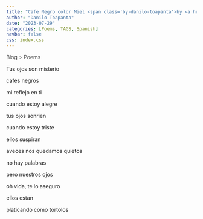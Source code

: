 ```yaml
---
title: "Cafe Negro color Miel <span class='by-danilo-toapanta'>by <a href='../../about/'>Danilo Toapanta</a></span>"
author: "Danilo Toapanta"
date: "2023-07-29"
categories: [Poems, TAGS, Spanish]
navbar: false
css: index.css
---
```


<div style="font-weight:300;">
<a href="../../blog/" style="text-decoration: none;" >Blog </a> <a style="text-decoration: none; pointer-events: none; font-weight: 250;" href="">></a> <a href="../../blog/#category=Poems" style="text-decoration: none;" >Poems</a>
</div>



<div class="poem-text">

Tus ojos son misterio

cafes negros

mi reflejo en ti 

cuando estoy alegre

tus ojos sonrien

cuando estoy triste

ellos suspiran

aveces nos quedamos quietos

no hay palabras

pero nuestros ojos 

oh vida, te lo aseguro

ellos estan 

platicando como tortolos

</div>
































